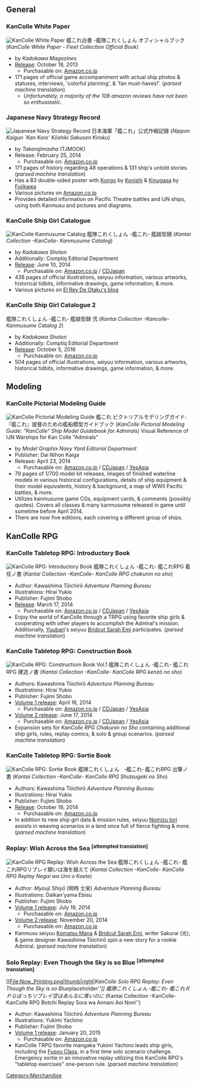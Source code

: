 ==General==

===KanColle White Paper===
[[File:Kancolle_whitebook.jpg|thumb|right|''KanColle White Paper'']]
艦これ白書 -艦隊これくしょん オフィシャルブック (''KanColle White Paper - Fleet Collection Official Book'')
* by ''Kadokawa Magazines''
* [http://www.kadokawa.co.jp/product/301307000724/ Release]: October 18, 2013
** Purchasable on: [http://www.amazon.co.jp/dp/4047318752 Amazon.co.jp]
* 171 pages of official game accompaniment with actual ship photos & statuses, interviews, 'colorful planning', & 'fan must-haves!'. (''parsed machine translation'')
** ''Unfortunately, a majority of the 108 amazon reviews have not been so enthusiastic.''
{{clear}}


===Japanese Navy Strategy Record===
[[File:Japanese Navy 'KanColle' Official Strategy Record.jpg|thumb|right|''Japanese Navy Strategy Record'']]
日本海軍「艦これ」公式作戦記録 (''Nippon Kaigun `Kan Kore' Kōshiki Sakusen Kiroku'')
* by ''Takarajimasha'' (TJMOOK)
* Release: February 25, 2014
** Purchasable on: [http://www.amazon.co.jp/dp/4800223326 Amazon.co.jp]
* 171 pages of history regarding 48 operations & 131 ship's untold stories. (''parsed machine translation'')
* Has a B3 double-sided poster with [[Kongo]] by [[Glossary#List_of_vessels_by_artist|Konishi]] & [[Kinugasa]] by [[Glossary#List_of_vessels_by_artist|Fujikawa]]
* Various pictures on [https://www.amazon.co.jp/%E6%97%A5%E6%9C%AC%E6%B5%B7%E8%BB%8D%E3%80%8C%E8%89%A6%E3%81%93%E3%82%8C%E3%80%8D%E5%85%AC%E5%BC%8F%E4%BD%9C%E6%88%A6%E8%A8%98%E9%8C%B2%E3%80%90%E5%B7%A8%E5%A4%A7-%E6%8F%8F%E3%81%8D%E4%B8%8B%E3%82%8D%E3%81%97B3%E3%83%AA%E3%83%90%E3%83%BC%E3%82%B7%E3%83%96%E3%83%AB%E3%83%9D%E3%82%B9%E3%82%BF%E3%83%BC%E4%BB%98%E3%81%8D%E3%80%91-TJMOOK/dp/4800223326/ref=sr_1_1?keywords=%E6%97%A5%E6%9C%AC%E6%B5%B7%E8%BB%8D%E3%80%8C%E8%89%A6%E3%81%93%E3%82%8C%E3%80%8D%E5%85%AC%E5%BC%8F%E4%BD%9C%E6%88%A6%E8%A8%98%E9%8C%B2%E3%80%90%E5%B7%A8%E5%A4%A7%21+%E6%8F%8F%E3%81%8D%E4%B8%8B%E3%82%8D%E3%81%97B3%E3%83%AA%E3%83%90%E3%83%BC%E3%82%B7%E3%83%96%E3%83%AB%E3%83%9D%E3%82%B9%E3%82%BF%E3%83%BC%E4%BB%98%E3%81%8D%E3%80%91+%28TJMOOK%29&qid=1553588313&s=books&sr=1-1 Amazon.co.jp]
* Provides detailed information on Pacific Theatre battles and IJN ships, using both Kanmusu and pictures and diagrams.

{{clear}}

===KanColle Ship Girl Catalogue===
[[File:KanColle KanMusu Catalog.jpg|thumb|right|''KanColle Kanmusume Catalog'']]
艦隊これくしょん -艦これ- 艦娘型録 (''Kantai Collection -KanColle- Kanmusume Catalog'')
* by ''Kadokawa Shoten''
* Additionally: Comptiq Editorial Department
* [http://www.kadokawa.co.jp/product/321309000071/ Release]: June 10, 2014
** Purchasable on: [http://www.amazon.co.jp/dp/4041106346 Amazon.co.jp] / [http://www.cdjapan.co.jp/product/NEOBK-1588883 CDJapan]
* 438 pages of official illustrations, seiyuu information, various artworks, historical tidbits, informative drawings, game information, & more.
* Various pictures on [http://reydeotakujapon.blogspot.com/2014/06/KanMusu-Catalog-informacion-kantai-collection-kancolle.html El Rey De Otaku's blog]
{{clear}}

===KanColle Ship Girl Catalogue 2===
艦隊これくしょん -艦これ- 艦娘型録 弐 (''Kantai Collection -Kancolle- Kanmusume Catalog 2'')
* by ''Kadokawa Shoten''
* Additionally: Comptiq Editorial Department
* [http://www.kadokawa.co.jp/product/321508000387/ Release]: October 5, 2016
** Purchasable on: [https://www.amazon.co.jp/dp/404103762X/ Amazon.co.jp]
* 504 pages of official illustrations, seiyuu information, various artworks, historical tidbits, informative drawings, game information, & more.
{{clear}}

==Modeling==

===KanColle Pictorial Modeling Guide===
[[File:Fleet Collection Pictorial Modeling Guide.jpg|thumb|right|''KanColle Pictorial Modeling Guide'']]
艦これ ピクトリアルモデリングガイド: 『艦これ』提督のための艦船模型ガイドブック (''KanColle Pictorial Modeling Guide: "KanColle" Ship Model Guidebook for Admirals'')
Visual Reference of IJN Warships for Kan Colle "Admirals"
* by ''Model Graphix Navy Yard Editorial Department''
* Publisher: Dai Nihon Kaiga
* Release: April 23, 2014
** Purchasable on: [http://www.amazon.co.jp/dp/4499231280 Amazon.co.jp] / [http://www.cdjapan.co.jp/product/NEOBK-1647951 CDJapan] / [http://www.yesasia.com/global/1035526795-0-0-0-en/info.html YesAsia]
* 79 pages of 1/700 model kit releases, images of finished waterline models in various historical configurations, details of ship equipment & their model equivalents, history & background, a map of WWII Pacific battles, & more.
* Utilizes kanmusume game CGs, equipment cards, & comments (possibly quotes). Covers all classes & many kanmusume released in game until sometime before April 2014.
* There are now five editions, each covering a different group of ships.

{{clear}}

==KanColle RPG==

===KanColle Tabletop RPG: Introductory Book===
[[File:Kan Colle RPG Chakunin no Sho.jpg|thumb|right|''KanColle RPG: Introductory Book'']]
艦隊これくしょん -艦これ- 艦これRPG 着任ノ書 (''Kantai Collection -KanColle- KanColle RPG chakunin no sho'')
* Author: Kawashima Tōichirō ''Adventure Planning Bureau''
* Illustrations: Hirai Yukio
* Publisher: Fujimi Shobo
* [http://www.kadokawa.co.jp/product/301312001623/ Release]: March 17, 2014
** Purchasable on: [http://www.amazon.co.jp/dp/4040700775 Amazon.co.jp] / [http://www.neowing.co.jp/product/NEOBK-1619036 CDJapan] / [http://www.yesasia.com/global/1035323086-0-0-0-en/info.html YesAsia]
* Enjoy the world of KanColle through a TRPG using favorite ship girls & cooperating with other players to accomplish the Admiral's mission. Additionally, [[Yuubari]]'s seiyuu [http://kancolle.wikia.com/wiki/Glossary#List_of_vessels_by_Japanese_voice_actresses Bridcut Sarah Emi] participates. (''parsed machine translation'')
{{clear}}


===KanColle Tabletop RPG: Construction Book===
[[File:KanColle RPG Kenzo no Sho Vol.1.jpg|thumb|right|''KanColle RPG: Constructiom Book Vol.1'']]
艦隊これくしょん -艦これ- 艦これRPG 建造ノ書 (''Kantai Collection -KanColle- KanColle RPG kenzō no sho'')
* Authors: Kawashima Tōichirō ''Adventure Planning Bureau''
* Illustrations: Hirai Yukio
* Publisher: Fujimi Shobo
* [http://www.kadokawa.co.jp/product/301312001624/ Volume 1 release]: April 16, 2014
** Purchasable on: [http://www.amazon.co.jp/dp/4040701011 Amazon.co.jp] / [http://www.cdjapan.co.jp/product/NEOBK-1636860 CDJapan] / [http://www.yesasia.com/global/1035500980-0-0-0-en/info.html YesAsia]
* [http://www.kadokawa.co.jp/product/301403000256/ Volume 2 release]: June 17, 2014
** Purchasable on: [http://www.amazon.co.jp/dp/4040702271 Amazon.co.jp] / [http://www.cdjapan.co.jp/product/NEOBK-1658911 CDJapan] / [http://www.yesasia.com/global/1035886536-0-0-0-en/info.html YesAsia]
* Expansion sets for ''KanColle RPG Chakunin no Sho'' containing additional ship girls, rules, replay comics, & solo & group scenarios. (''parsed machine translation'')
{{clear}}

===KanColle Tabletop RPG: Sortie Book===
[[File:KanColle_RPG_Shutsugeki_no_Sho.jpg|thumb|right|''KanColle RPG: Sortie Book'']]
艦隊これくしょん　‐艦これ‐ 艦これRPG 出撃ノ書 (''Kantai Collection -KanColle- KanColle RPG Shutsugeki no Sho'')
* Authors: Kawashima Tōichirō ''Adventure Planning Bureau''
* Illustrations: Hirai Yukio
* Publisher: Fujimi Shobo
* [http://www.kadokawa.co.jp/product/321407000099/ Release]: October 18, 2014
** Purchasable on: [http://www.amazon.co.jp/dp/404070374X Amazon.co.jp]
* In addition to new ship girl data & mission rules, seiyuu [http://kancolle.wikia.com/wiki/Glossary#List_of_vessels_by_Japanese_voice_actresses Nomizu Iori] assists in weaving scenarios in a land once full of fierce fighting & more. (''parsed machine translation'')
{{clear}}


===Replay: Wish Across the Sea <sup>[attempted translation]</sup>===
[[File:Ripurei Negai wa Umi o Koete RPG.jpg|thumb|right|''KanColle RPG Replay: Wish Across the Sea'']]
艦隊これくしょん -艦これ- 艦これRPGリプレイ願いは海を越えて (''Kantai Collection -KanColle- KanColle RPG Replay Negai wa Umi o Koete'')
* Author: ''Myouji Shiyō'' (明時 士栄) ''Adventure Planning Bureau''
* Illustrations: Daikan'yama Ebisu
* Publisher: Fujimi Shobo
* [http://www.kadokawa.co.jp/product/321404000014/ Volume 1 release]: July 19, 2014
** Purchasable on: [http://www.amazon.co.jp/dp/4040702409 Amazon.co.jp]
* [http://www.kadokawa.co.jp/product/321404000013/ Volume 2 release]: November 20, 2014
** Purchasable on: [http://www.amazon.co.jp/dp/4040702395 Amazon.co.jp]
* Kanmusu seiyuu [http://kancolle.wikia.com/wiki/Glossary#List_of_vessels_by_Japanese_voice_actresses Komatsu Mana] & [http://kancolle.wikia.com/wiki/Glossary#List_of_vessels_by_Japanese_voice_actresses Bridcut Sarah Emi], writer Sakurai (光), & game designer Kawashima Tōichirō spin a new story for a rookie Admiral. (''parsed machine translation'')
{{clear}}


===Solo Replay: Even Though the Sky is so Blue <sup>[attempted translation]</sup>===
[[File:Now_Printing.png|thumb|right|''KanColle Solo RPG Replay: Even Though the Sky is so Blue ''placeholder'''']]
艦隊これくしょん ‐艦これ‐ 艦これＲＰＧぼっちリプレイ空はあんなに青いのに (''Kantai Collection -KanColle- KanColle RPG Botchi Replay Sora wa Annani Aoi Noni'')
* Author: Kawashima Tōichirō ''Adventure Planning Bureau''
* Illustrations: Yukimi Yachino
* Publisher: Fujimi Shobo
* [http://www.kadokawa.co.jp/product/321411000024/ Volume 1 release]: January 20, 2015
** Purchasable on: [http://www.amazon.co.jp/dp/4040704894 Amazon.co.jp]
* KanColle TRPG favorite mangaka Yukimi Yachino leads ship girls, including the [[:Category:Fusou Class|Fusou Class]], in a first time solo scenario challenge. Emergency sortie in an innovative replay utilizing this KanColle RPG's "tabletop exercises" one-person rule. (''parsed machine translation'')
{{clear}}
[[Category:Merchandise]]